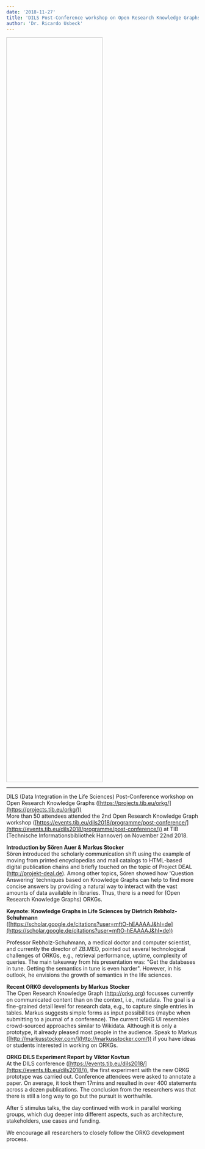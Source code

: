 ```yaml
---
date: '2018-11-27'
title: 'DILS Post-Conference workshop on Open Research Knowledge Graphs'
author: 'Dr. Ricardo Usbeck'
---
```


<Image filename='tib-logo.jpg' style="height: 50%; width: 50%;"/>

---

DILS (Data Integration in the Life Sciences) Post-Conference workshop on Open Research Knowledge Graphs ([https://projects.tib.eu/orkg/](https://projects.tib.eu/orkg/))  
More than 50 attendees attended the 2nd Open Research Knowledge Graph workshop ([https://events.tib.eu/dils2018/programme/post-conference/](https://events.tib.eu/dils2018/programme/post-conference/)) at TIB (Technische Informationsbibliothek Hannover) on November 22nd 2018.  
  
**Introduction by Sören Auer & Markus Stocker**  
Sören introduced the scholarly communication shift using the example of moving from printed encyclopedias and mail catalogs to HTML-based digital publication chains and briefly touched on the topic of Project DEAL (http://projekt-deal.de). Among other topics, Sören showed how 'Question Answering' techniques based on Knowledge Graphs can help to find more concise answers by providing a natural way to interact with the vast amounts of data available in libraries. Thus, there is a need for (Open Research Knowledge Graphs) ORKGs.  
  
**Keynote: Knowledge Graphs in Life Sciences by Dietrich Rebholz-Schuhmann**  
([https://scholar.google.de/citations?user=mftO-hEAAAAJ&hl=de](https://scholar.google.de/citations?user=mftO-hEAAAAJ&hl=de))  
  
Professor Rebholz-Schuhmann, a medical doctor and computer scientist, and currently the director of ZB.MED, pointed out several technological challenges of ORKGs, e.g., retrieval performance, uptime, complexity of queries. The main takeaway from his presentation was: "Get the databases in tune. Getting the semantics in tune is even harder". However, in his outlook, he envisions the growth of semantics in the life sciences.  
  
**Recent ORKG developments by Markus Stocker**  
The Open Research Knowledge Graph (http://orkg.org) focusses currently on communicated content than on the context, i.e., metadata. The goal is a fine-grained detail level for research data, e.g., to capture single entries in tables. Markus suggests simple forms as input possibilities (maybe when submitting to a journal of a conference). The current ORKG UI resembles crowd-sourced approaches similar to Wikidata. Although it is only a prototype, it already pleased most people in the audience. Speak to Markus ([http://markusstocker.com/](http://markusstocker.com/)) if you have ideas or students interested in working on ORKGs.

  
**ORKG DILS Experiment Report by Viktor Kovtun**  
At the DILS conference ([https://events.tib.eu/dils2018/](https://events.tib.eu/dils2018/)), the first experiment with the new ORKG prototype was carried out. Conference attendees were asked to annotate a paper. On average, it took them 17mins and resulted in over 400 statements across a dozen publications. The conclusion from the researchers was that there is still a long way to go but the pursuit is worthwhile.  
  
After 5 stimulus talks, the day continued with work in parallel working groups, which dug deeper into different aspects, such as architecture, stakeholders, use cases and funding.  
  
We encourage all researchers to closely follow the ORKG development process.

